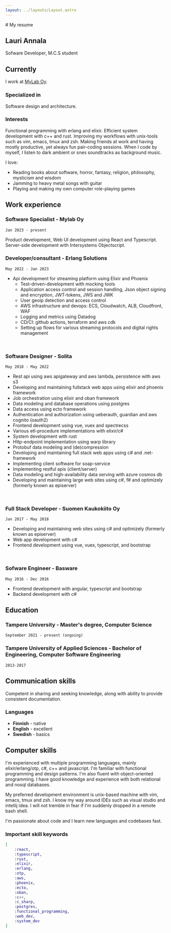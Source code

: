 ```yaml
---
layout: ../layouts/Layout.astro
---
```



<MainComponent>
# My resume

## Lauri Annala
Sofware Developer, M.C.S student

## Currently

I work at [MyLab Oy](https://www.mylab.fi/en/).

### Specialized in

Software design and architecture.

### Interests

Functional programming with erlang and elixir. Efficient system development with c++ and rust.
Improving my workflows with unix-tools such as vim, emacs, tmux and zsh. Making friends at work and having mostly productive, yet always fun pair-coding sessions. When I code by myself, I listen to dark ambient or snes soundtracks as background music.

I love:
* Reading books about software, horror, fantasy, religion, philosophy, mysticism and wisdom
* Jamming to heavy metal songs with guitar
* Playing and making my own computer role-playing games

## Work experience

### Software Specialist - __Mylab Oy__

`Jan 2023 - present`

Product development, Web UI development using React and Typescript. Server-side development with Intersystems Objectscript.

### Developer/consultant - __Erlang Solutions__

`May 2022 - Jan 2023`

* Api development for streaming platform using Elixir and Phoenix
  * Test-driven-development with mocking tools
  * Application access control and session handling, Json object signing and encryption, JWT-tokens, JWS and JWK
  * User geoip detection and access control
  * AWS infrastructure and devops: ECS, Cloudwatch, ALB, Cloudfront, WAF
  * Logging and metrics using Datadog
  * CD/CI: github actions, terraform and aws cdk
  * Setting up flows for various streaming protocols and digital rights management

<br/>

### Software Designer - __Solita__

`May 2018 - May 2022`

* Rest api using aws apigateway and aws lambda, persistence with aws s3
* Developing and maintaining fullstack web apps using elixir and phoenix framework
* Job orchestration using elixir and oban framework
* Data modeling and database operations using postgres
* Data access using ecto framework
* Authentication and authorization using ueberauth, guardian and aws cognito (oauth2)
* Frontend development using vue, vuex and spectrecss
* Various etl-procedure implementations with elixir/c#
* System development with rust
* Http-endpoint implementation using warp library
* Protobuf data modeling and (de)compression
* Developing and maintaining full stack web apps using c# and .net-framework
* Implementing client software for soap-service
* Implementing restful apis (client/server)
* Data modeling and high-availability data serving with azure cosmos db
* Developing and maintaining large web sites using c#, f# and optimizely (formerly known as episerver)

<br/>

### Full Stack Developer - __Suomen Kaukokiito Oy__

`Jan 2017 - May 2018`

* Developing and maintaining web sites using c# and optimizely (formerly known as episerver)
* Web app development with c#
* Frontend development using vue, vuex, typescript, and bootstrap

<br/>

### Sofware Engineer - __Basware__

`May 2016 - Dec 2016`

* Frontend development with angular, typescript and bootstrap
* Backend development with c#

## Education

### Tampere University - __Master's degree, Computer Science__

`September 2021 - present (ongoing)`
<br/>

### Tampere University of Applied Sciences - __Bachelor of Engineering, Computer Software Engineering__

`2013-2017`

## Communication skills

Competent in sharing and seeking knowledge, along with ability to provide consistent documentation.

### Languages

* __Finnish__ - native
* __English__ - excellent
* __Swedish__ - basics

## Computer skills

I'm experienced with multiple programming languages, mainly elixir/erlang/otp, c#, c++ and javascript.
I'm familiar with functional programming and design patterns. I'm also fluent with object-oriented programming.
I have good knowledge and experience with both relational and nosql databases.

My preferred development environment is unix-based machine with vim, emacs, tmux and zsh.
I know my way around IDEs such as visual studio and intellij idea. I will not tremble in fear if I'm suddenly dropped in a remote bash shell.

I'm passionate about code and I learn new languages and codebases fast.

### Important skill keywords

```elixir
[
    :react,
    :typescript,
    :rust,
    :elixir,
    :erlang,
    :otp,
    :aws,
    :phoenix,
    :ecto,
    :oban,
    :c++,
    :c_sharp,
    :postgres,
    :functional_programming,
    :web_dev,
    :system_dev
]
```
</MainComponent>